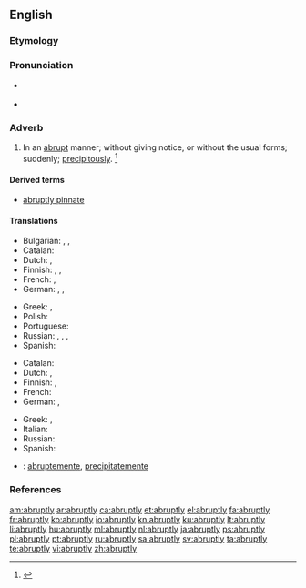 ==English==

===Etymology===
{{suffix|abrupt|ly}}

===Pronunciation===
* {{a|US}} {{IPA|/əˈbɹʌp.li/|/ə.ˈbɹʌpt.li/}}
* {{audio|en-us-abruptly.ogg|Audio (US)}}

===Adverb===
{{en-adv}}

# In an [[abrupt]] manner; without giving notice, or without the usual forms; suddenly; [[precipitously]]. {{defdate|First attested in the late 16<sup>th</sup> century.}}<ref>{{reference-book | last =| first = | authorlink =  | coauthors =  | editor =Brown, Lesley  | others =  | title = The Shorter Oxford English Dictionary | origdate =  | origyear = 1933| origmonth =  | url =  | format =  | accessdate =  | accessyear =  | accessmonth =  | edition = 5th | date =  | year =2003| month =  | publisher =Oxford University Press  | location =Oxford, UK | language =  | id =  | doi = | isbn =978-0-19-860575-7 | lccn = | ol = | pages =8| chapter =  | chapterurl =  | quote =}}</ref>

====Derived terms====
* [[abruptly pinnate]]

====Translations====
{{trans-top|in an abrupt manner}}
* Bulgarian: {{t+|bg|рязко}}, {{t+|bg|внезапно}}, {{t+|bg|безцеремонно}}
* Catalan: {{t+|ca|abruptament}}
* Dutch: {{t+|nl|abrupt}}, {{t+|nl|bruusk}}
* Finnish: {{t+|fi|äkillisesti}}, {{t+|fi|yhtäkkiä}}, {{t|fi|yht'äkkiä}}
* French: {{t+|fr|abruptement}}, {{t+|fr|tout d'un coup}}
* German: {{t+|de|abrupt}}, {{t+|de|plötzlich}}, {{t+|de|unerwartet}}
{{trans-mid}}
* Greek: {{t+|el|αποτόμως|tr=apotómos|sc=Grek}}, {{t+|el|αιφνιδίως|tr=aifnidíos|sc=Grek}}
* Polish: {{t|pl|nagle}}
* Portuguese: {{t+|pt|abruptamente}}
* Russian: {{t+|ru|внезапно|tr=vnezápno}}, {{t+|ru|неожиданно|tr=neožídanno}}, {{t+|ru|резко|tr=rézko}}, {{t+|ru|бесцеремонно|tr=besceremónno}} {{qualifier|brusquely}}
* Spanish: {{t+|es|abruptamente}}
{{trans-bottom}}

{{trans-top|precipitously}}
* Catalan: {{t|ca|precipitadament}}
* Dutch: {{t+|nl|plots}}, {{t+|nl|plotseling}}
* Finnish: {{t+|fi|äkkijyrkkä|alt=äkkijyrkästi}}, {{t+|fi|äkillinen|alt=äkillisesti}}
* French: {{t+|fr|précipitamment}}
* German: {{t+|de|abgerissen}}, {{t+|de|abschüssig}}
{{trans-mid}}
* Greek: {{t+|el|εσπευσμένως|tr=espefsménos|sc=Grek}}, {{t+|el|αιφνιδίως|tr=aifnidíos|sc=Grek}}
* Italian: {{t+|it|improvvisamente}}
* Russian: {{t+|ru|отрывисто|tr=otrývisto}}
* Spanish: {{t|es|precipitadamente}}
{{trans-bottom}}

{{checktrans-top}}
* {{ttbc|ia}}: [[abruptemente]], [[precipitatemente]]
{{trans-mid}}
{{trans-bottom}}

===References===
<references/>

[[am:abruptly]]
[[ar:abruptly]]
[[ca:abruptly]]
[[et:abruptly]]
[[el:abruptly]]
[[fa:abruptly]]
[[fr:abruptly]]
[[ko:abruptly]]
[[io:abruptly]]
[[kn:abruptly]]
[[ku:abruptly]]
[[lt:abruptly]]
[[li:abruptly]]
[[hu:abruptly]]
[[ml:abruptly]]
[[nl:abruptly]]
[[ja:abruptly]]
[[ps:abruptly]]
[[pl:abruptly]]
[[pt:abruptly]]
[[ru:abruptly]]
[[sa:abruptly]]
[[sv:abruptly]]
[[ta:abruptly]]
[[te:abruptly]]
[[vi:abruptly]]
[[zh:abruptly]]